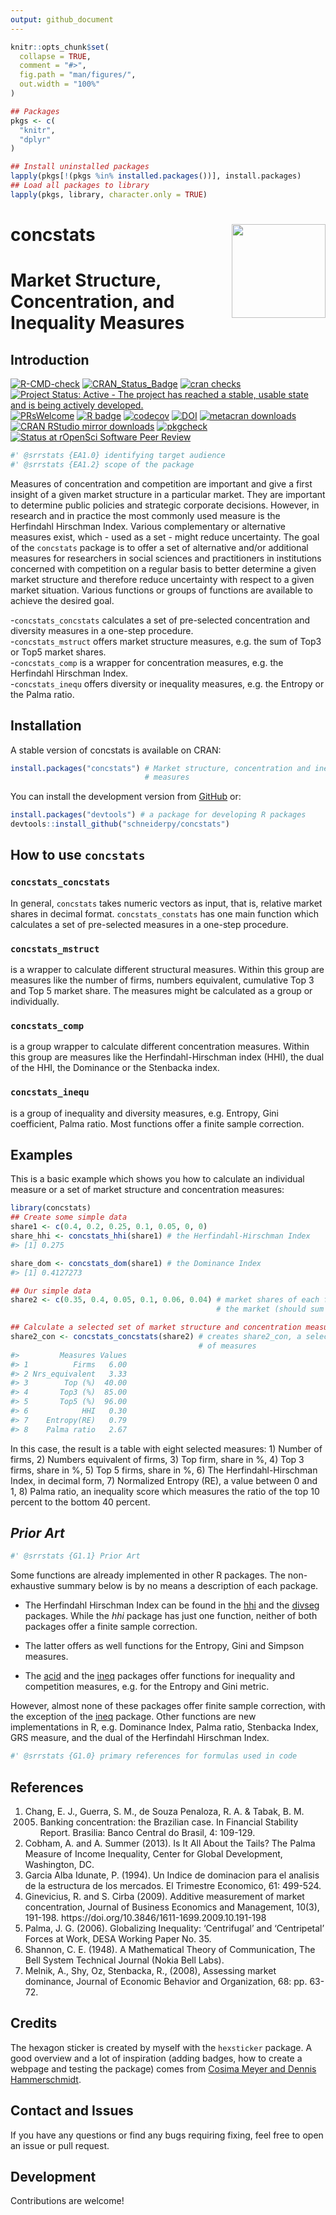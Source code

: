 ```yaml
---
output: github_document
---
```


<!-- README.md is generated from README.Rmd. Please edit that file -->


```r
knitr::opts_chunk$set(
  collapse = TRUE,
  comment = "#>",
  fig.path = "man/figures/",
  out.width = "100%"
)
```

```R
## Packages
pkgs <- c(
  "knitr",
  "dplyr"
)

## Install uninstalled packages
lapply(pkgs[!(pkgs %in% installed.packages())], install.packages)
## Load all packages to library 
lapply(pkgs, library, character.only = TRUE)
```

# concstats <img src='man/figures/logo.png' align="right" height="150" style="float:right; height:150px;"/>

#  Market Structure, Concentration, and Inequality Measures

## Introduction

<!-- badges: start -->
[![R-CMD-check](https://github.com/schneiderpy/concstats/workflows/R-CMD-check/badge.svg)](https://github.com/schneiderpy/concstats/actions)
[![CRAN_Status_Badge](https://www.r-pkg.org/badges/version/concstats)](https://cran.r-project.org/package=concstats)
[![cran checks](https://badges.cranchecks.info/summary/concstats.svg)](https://cran.r-project.org/web/checks/check_results_concstats.html)
[![Project Status: Active - The project has reached a stable, usable state and is being actively developed.](https://www.repostatus.org/badges/latest/active.svg)](https://www.repostatus.org/#active)
[![PRsWelcome](https://img.shields.io/badge/PRs-welcome-brightgreen.svg?style=plastic)](https://github.com/schneiderpy/concstats/pulls)
[![R badge](https://img.shields.io/badge/Build%20with-♥%20and%20R-blue)](https://github.com/schneiderpy/concstats)
[![codecov](https://codecov.io/gh/schneiderpy/concstats/branch/master/graph/badge.svg?token=IG5NPEGK6J)](https://codecov.io/gh/schneiderpy/concstats)
[![DOI](https://zenodo.org/badge/DOI/10.5281/zenodo.6456536.svg)](https://doi.org/10.5281/zenodo.6456536)
[![metacran downloads](https://cranlogs.r-pkg.org/badges/concstats)](https://cran.r-project.org/package=concstats)
[![CRAN RStudio mirror downloads](https://cranlogs.r-pkg.org/badges/grand-total/concstats?color=blue)](https://r-pkg.org/pkg/concstats)
[![pkgcheck](https://github.com/schneiderpy/concstats/workflows/pkgcheck/badge.svg)](https://github.com/schneiderpy/concstats/actions?query=workflow%3Apkgcheck)
[![Status at rOpenSci Software Peer Review](https://badges.ropensci.org/559_status.svg)](https://github.com/ropensci/software-review/issues/559)
<!-- badges: end -->

```r
#' @srrstats {EA1.0} identifying target audience
#' @srrstats {EA1.2} scope of the package
```
Measures of concentration and competition are important and give a first
insight of a given market structure in a particular market. They are important
to determine public policies and strategic corporate decisions.
However, in research and in practice the most commonly used measure is the
Herfindahl Hirschman Index. Various complementary or alternative measures exist,
which - used as a set - might reduce uncertainty. The goal of the `concstats`
package is to offer a set of alternative and/or additional measures for
researchers in social sciences and practitioners in institutions concerned with
competition on a regular basis to better determine a given market structure and
therefore reduce uncertainty with respect to a given market situation.
Various functions or groups of functions are available to achieve the desired
goal.

\-`concstats_concstats` calculates a set of pre-selected concentration and
diversity measures in a one-step procedure.  
\-`concstats_mstruct` offers market structure measures, e.g. the sum of Top3 or
Top5 market shares.  
\-`concstats_comp` is a wrapper for concentration measures, e.g. the Herfindahl
Hirschman Index.  
\-`concstats_inequ` offers diversity or inequality measures, e.g. the Entropy
or the Palma ratio.

## Installation

A stable version of concstats is available on CRAN:
```r
install.packages("concstats") # Market structure, concentration and inequality
                              # measures
```

You can install the development version from
[GitHub](https://github.com/schneiderpy/concstats) or:

```r
install.packages("devtools") # a package for developing R packages
devtools::install_github("schneiderpy/concstats")
```

## How to use `concstats`

### `concstats_concstats`

In general, `concstats` takes numeric vectors as input, that is, relative market
shares in decimal format. `concstats_constats` has one main function which
calculates a set of pre-selected measures in a one-step procedure.

### `concstats_mstruct`

is a wrapper to calculate different structural measures. Within this group are
measures like the number of firms, numbers equivalent, cumulative Top 3 and
Top 5 market share. The measures might be calculated as a group or individually.

### `concstats_comp`

is a group wrapper to calculate different concentration measures. Within this
group are measures like the Herfindahl-Hirschman index (HHI), the dual of the
HHI, the Dominance or the Stenbacka index.

### `concstats_inequ`

is a group of inequality and diversity measures, e.g. Entropy, Gini coefficient,
Palma ratio. Most functions offer a finite sample correction.

## Examples

This is a basic example which shows you how to calculate an individual
measure or a set of market structure and concentration measures:

```r
library(concstats)
## Create some simple data
share1 <- c(0.4, 0.2, 0.25, 0.1, 0.05, 0, 0)
share_hhi <- concstats_hhi(share1) # the Herfindahl-Hirschman Index
#> [1] 0.275

share_dom <- concstats_dom(share1) # the Dominance Index
#> [1] 0.4127273

## Our simple data
share2 <- c(0.35, 0.4, 0.05, 0.1, 0.06, 0.04) # market shares of each firm in
                                              # the market (should sum up to 1)

## Calculate a selected set of market structure and concentration measures
share2_con <- concstats_concstats(share2) # creates share2_con, a selected set
                                          # of measures
#>         Measures Values
#> 1          Firms   6.00
#> 2 Nrs_equivalent   3.33
#> 3        Top (%)  40.00
#> 4       Top3 (%)  85.00
#> 5       Top5 (%)  96.00
#> 6            HHI   0.30
#> 7    Entropy(RE)   0.79
#> 8    Palma ratio   2.67
```

In this case, the result is a table with eight selected measures: 1)
Number of firms, 2) Numbers equivalent of firms, 3) Top firm, share in
%, 4) Top 3 firms, share in %, 5) Top 5 firms, share in %, 6) The
Herfindahl-Hirschman Index, in decimal form, 7) Normalized Entropy (RE),
a value between 0 and 1, 8) Palma ratio, an inequality score which
measures the ratio of the top 10 percent to the bottom 40 percent.

## *Prior Art*
```r
#' @srrstats {G1.1} Prior Art
```
Some functions are already implemented in other R packages. The non-exhaustive
summary below is by no means a description of each package.

- The Herfindahl Hirschman Index can be found in the
[hhi](https://joss.theoj.org/papers/10.21105/joss.00828) and the
[divseg](https://github.com/christopherkenny/divseg) packages. While the *hhi*
package has just one function, neither of both packages offer a finite sample
correction.

- The latter offers as well functions for the Entropy, Gini and Simpson
measures.

- The [acid](https://cran.r-project.org/package=acid) and the
[ineq](https://cran.r-project.org/package=ineq) packages offer functions for
inequality and competition measures, e.g. for the Entropy and Gini metric.

However, almost none of these packages offer finite sample correction, with the
exception of the [ineq](https://cran.r-project.org/package=ineq) package.
Other functions are new implementations in R, e.g. Dominance Index,
Palma ratio, Stenbacka Index, GRS measure, and the dual of the Herfindahl
Hirschman Index.
```r
#' @srrstats {G1.0} primary references for formulas used in code
```
## References

1.  Chang, E. J., Guerra, S. M., de Souza Penaloza, R. A. & Tabak, B. M.
    (2005) Banking concentration: the Brazilian case. In Financial
    Stability Report. Brasilia: Banco Central do Brasil, 4: 109-129.
2.  Cobham, A. and A. Summer (2013). Is It All About the Tails? The
    Palma Measure of Income Inequality, Center for Global Development,
    Washington, DC.
3.  Garcia Alba Idunate, P. (1994). Un Indice de dominacion para el
    analisis de la estructura de los mercados. El Trimestre Economico,
    61: 499-524.
4.  Ginevicius, R. and S. Cirba (2009). Additive measurement of market
    concentration, Journal of Business Economics and Management, 10(3),
    191-198. https://doi.org/10.3846/1611-1699.2009.10.191-198
5.  Palma, J. G. (2006). Globalizing Inequality: 'Centrifugal' and
    'Centripetal' Forces at Work, DESA Working Paper No. 35.
6.  Shannon, C. E. (1948). A Mathematical Theory of Communication, The
    Bell System Technical Journal (Nokia Bell Labs).
7.  Melnik, A., Shy, Oz, Stenbacka, R., (2008), Assessing market dominance,
    Journal of Economic Behavior and Organization, 68: pp. 63-72.

## Credits

The hexagon sticker is created by myself with the `hexsticker` package.
A good overview and a lot of inspiration (adding badges, how to create a
webpage and testing the package) comes from [Cosima Meyer and Dennis
Hammerschmidt](https://www.mzes.uni-mannheim.de/socialsciencedatalab/article/r-package/).

## Contact and Issues

If you have any questions or find any bugs requiring fixing, feel free to open
an issue or pull request.

## Development

Contributions are welcome\!

